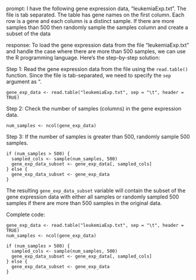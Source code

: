 prompt:
I have the following gene expression data, "leukemiaExp.txt". The file is tab separated. The table has gene names on the first column. Each row is a gene and each column is a distinct sample.  If there are more samples than 500 then randomly sample the samples column and create a subset of the data

response:
To load the gene expression data from the file "leukemiaExp.txt" and handle the case where there are more than 500 samples, we can use the R programming language. Here's the step-by-step solution:

Step 1: Read the gene expression data from the file using the `read.table()` function. Since the file is tab-separated, we need to specify the `sep` argument as "\t".

```
gene_exp_data <- read.table("leukemiaExp.txt", sep = "\t", header = TRUE)
```

Step 2: Check the number of samples (columns) in the gene expression data.

```
num_samples <- ncol(gene_exp_data)
```

Step 3: If the number of samples is greater than 500, randomly sample 500 samples.

```
if (num_samples > 500) {
  sampled_cols <- sample(num_samples, 500)
  gene_exp_data_subset <- gene_exp_data[, sampled_cols]
} else {
  gene_exp_data_subset <- gene_exp_data
}
```

The resulting `gene_exp_data_subset` variable will contain the subset of the gene expression data with either all samples or randomly sampled 500 samples if there are more than 500 samples in the original data.

Complete code:

```
gene_exp_data <- read.table("leukemiaExp.txt", sep = "\t", header = TRUE)
num_samples <- ncol(gene_exp_data)

if (num_samples > 500) {
  sampled_cols <- sample(num_samples, 500)
  gene_exp_data_subset <- gene_exp_data[, sampled_cols]
} else {
  gene_exp_data_subset <- gene_exp_data
}
```
